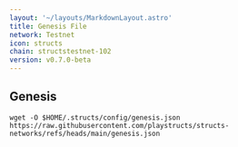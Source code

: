```yaml
---
layout: '~/layouts/MarkdownLayout.astro'
title: Genesis File
network: Testnet
icon: structs
chain: structstestnet-102
version: v0.7.0-beta
---
```

## Genesis 

```
wget -O $HOME/.structs/config/genesis.json https://raw.githubusercontent.com/playstructs/structs-networks/refs/heads/main/genesis.json
```
